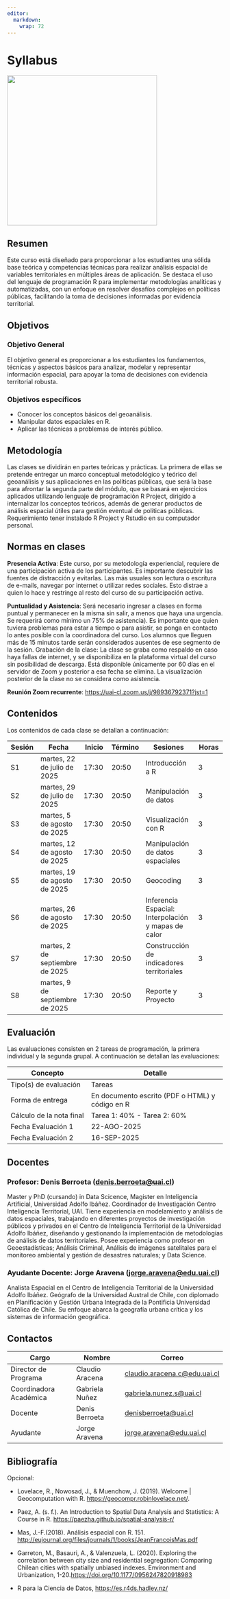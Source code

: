 ```yaml
---
editor: 
  markdown: 
    wrap: 72
---
```


# Syllabus {.unnumbered}

![](images/logo-CIT-GOBLAB.png){fig-align="center" width="350"}


## Resumen

Este curso está diseñado para proporcionar a los estudiantes una sólida
base teórica y competencias técnicas para realizar análisis espacial de
variables territoriales en múltiples áreas de aplicación. Se destaca el
uso del lenguaje de programación R para implementar metodologías
analíticas y automatizadas, con un enfoque en resolver desafíos
complejos en políticas públicas, facilitando la toma de decisiones
informadas por evidencia territorial.

## Objetivos

### Objetivo General

El objetivo general es proporcionar a los estudiantes los fundamentos,
técnicas y aspectos básicos para analizar, modelar y representar
información espacial, para apoyar la toma de decisiones con evidencia
territorial robusta.

### Objetivos específicos

-   Conocer los conceptos básicos del geoanálisis.
-   Manipular datos espaciales en R.
-   Aplicar las técnicas a problemas de interés público.

## Metodología

Las clases se dividirán en partes teóricas y prácticas. La primera de
ellas se pretende entregar un marco conceptual metodológico y teórico
del geoanálisis y sus aplicaciones en las políticas públicas, que será
la base para afrontar la segunda parte del módulo, que se basará en
ejercicios aplicados utilizando lenguaje de programación R Project,
dirigido a internalizar los conceptos teóricos, además de generar
productos de análisis espacial útiles para gestión eventual de políticas
públicas. Requerimiento tener instalado R Project y Rstudio en su
computador personal.

## Normas en clases

**Presencia Activa**: Este curso, por su metodología experiencial,
requiere de una participación activa de los participantes. Es importante
descubrir las fuentes de distracción y evitarlas. Las más usuales son
lectura o escritura de e-mails, navegar por internet o utilizar redes
sociales. Esto distrae a quien lo hace y restringe al resto del curso de
su participación activa.

**Puntualidad y Asistencia**: Será necesario ingresar a clases en forma
puntual y permanecer en la misma sin salir, a menos que haya una
urgencia. Se requerirá como mínimo un 75% de asistencia). Es importante
que quien tuviera problemas para estar a tiempo o para asistir, se ponga
en contacto lo antes posible con la coordinadora del curso. Los alumnos
que lleguen más de 15 minutos tarde serán considerados ausentes de ese
segmento de la sesión. Grabación de la clase: La clase se graba como
respaldo en caso haya fallas de internet, y se disponibiliza en la
plataforma virtual del curso sin posibilidad de descarga. Está
disponible únicamente por 60 días en el servidor de Zoom y posterior a
esa fecha se elimina. La visualización posterior de la clase no se
considera como asistencia.

**Reunión Zoom recurrente**:
<https://uai-cl.zoom.us/j/98936792371?jst=1>

## Contenidos

Los contenidos de cada clase se detallan a continuación:

| Sesión | Fecha | Inicio | Término | Sesiones | Horas |
|-----------|-----------|-----------|-----------|--------------------|-----------|
| S1 | martes, 22 de julio de 2025 | 17:30 | 20:50 | Introducción a R | 3 |
| S2 | martes, 29 de julio de 2025 | 17:30 | 20:50 | Manipulación de datos | 3 |
| S3 | martes, 5 de agosto de 2025 | 17:30 | 20:50 | Visualización con R | 3 |
| S4 | martes, 12 de agosto de 2025 | 17:30 | 20:50 | Manipulación de datos espaciales | 3 |
| S5 | martes, 19 de agosto de 2025 | 17:30 | 20:50 | Geocoding | 3 |
| S6 | martes, 26 de agosto de 2025 | 17:30 | 20:50 | Inferencia Espacial: Interpolación y mapas de calor | 3 |
| S7 | martes, 2 de septiembre de 2025 | 17:30 | 20:50 | Construcción de indicadores territoriales | 3 |
| S8 | martes, 9 de septiembre de 2025 | 17:30 | 20:50 | Reporte y Proyecto | 3 |

## Evaluación

Las evaluaciones consisten en 2 tareas de programación, la primera
individual y la segunda grupal. A continuación se detallan las
evaluaciones:

| Concepto                 | Detalle                                         |
|---------------------------|---------------------------------------------|
| Tipo(s) de evaluación    | Tareas                                          |
| Forma de entrega         | En documento escrito (PDF o HTML) y código en R |
| Cálculo de la nota final | Tarea 1: 40% - Tarea 2: 60%                     |
| Fecha Evaluación 1       | 22-AGO-2025                                     |
| Fecha Evaluación 2       | 16-SEP-2025                                     |

## Docentes

### Profesor: Denis Berroeta ([denis.berroeta\@uai.cl](mailto:denis.berroeta@uai.cl){.email})

Master y PhD (cursando) in Data Scicence, Magister en Inteligencia
Artificial, Universidad Adolfo Ibáñez. Coordinador de Investigación
Centro Inteligencia Territorial, UAI. Tiene experiencia en modelamiento
y análisis de datos espaciales, trabajando en diferentes proyectos de
investigación públicos y privados en el Centro de Inteligencia
Territorial de la Universidad Adolfo Ibáñez, diseñando y gestionando la
implementación de metodologías de análisis de datos territoriales. Posee
experiencia como profesor en Geoestadísticas; Análisis Criminal,
Análisis de imágenes satelitales para el monitoreo ambiental y gestión
de desastres naturales; y Data Science.

### Ayudante Docente: Jorge Aravena ([jorge.aravena\@edu.uai.cl](mailto:jorge.aravena@edu.uai.cl){.email})

Analista Espacial en el Centro de Inteligencia Territorial de la
Universidad Adolfo Ibáñez. Geógrafo de la Universidad Austral de Chile,
con diplomado en Planificación y Gestión Urbana Integrada de la
Pontificia Universidad Católica de Chile. Su enfoque abarca la geografía
urbana crítica y los sistemas de información geográfica.

## Contactos

| Cargo | Nombre | Correo |
|------------------------|------------------|-------------------------------|
| Director de Programa | Claudio Aracena | [claudio.aracena.c\@edu.uai.cl](mailto:claudio.aracena.c@edu.uai.cl){.email} |
| Coordinadora Académica | Gabriela Nuñez | [gabriela.nunez.s\@uai.cl](mailto:gabriela.nunez.s@uai.cl){.email} |
| Docente | Denis Berroeta | [denisberroeta\@uai.cl](mailto:denisberroeta@uai.cl){.email} |
| Ayudante | Jorge Aravena | [jorge.aravena\@edu.uai.cl](mailto:jorge.aravena@edu.uai.cl){.email} |

## Bibliografía

Opcional:

-   Lovelace, R., Nowosad, J., & Muenchow, J. (2019). Welcome \|
    Geocomputation with R. <https://geocompr.robinlovelace.net/>.

-   Paez, A. (s. f.). An Introduction to Spatial Data Analysis and
    Statistics: A Course in R.
    <https://paezha.github.io/spatial-analysis-r/>

-   Mas, J.-F.(2018). Análisis espacial con R. 151.
    <http://eujournal.org/files/journals/1/books/JeanFrancoisMas.pdf>

-   Garreton, M., Basauri, A., & Valenzuela, L. (2020). Exploring the
    correlation between city size and residential segregation: Comparing
    Chilean cities with spatially unbiased indexes. Environment and
    Urbanization, 1-20.<https://doi.org/10.1177/0956247820918983>

-   R para la Ciencia de Datos, <https://es.r4ds.hadley.nz/>
